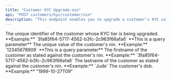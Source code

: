 ```yaml
---
title: "Customer KYC Upgrade-nin"
api: "POST customers/kyc/customer/nin"
description: "This endpoint enables you to upgrade a customer's KYC using nin"
---
```


<ParamField query="customerId" type="string" required>
	The unique identifier of the customer whose KYC tier is being upgraded.
	**Example:** `3fa85f64-5717-4562-b3fc-2c963f66afa6` **This is a query
	parameter**
</ParamField>

<ParamField query="nin" type="string" required>
	The unique value of the customer's nin. **Example:** `12345678909` **This is a
	query parameter**
</ParamField>

<ParamField body="firstname" type="string" required>
	The firstname of the customer as stated against the customer's nin.
	**Example:** `3fa85f64-5717-4562-b3fc-2c963f66afa6`
</ParamField>

<ParamField body="lastname" type="string" required>
	The lastname of the customer as stated against the customer's nin.
	**Example:** `Jude`
</ParamField>

<ParamField body="dob" type="string" required>
	The customer's dob. **Example:** "1999-10-27T09"
</ParamField>
